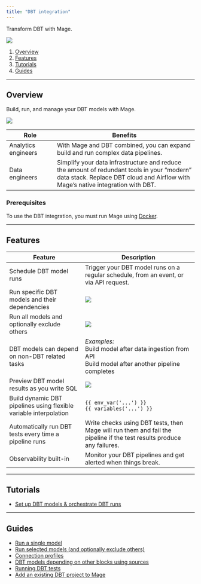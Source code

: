 ```yaml
---
title: "DBT integration"
---
```


Transform DBT with Mage.

![](/images/dbt-integration.gif)

1. [Overview](#overview)
2. [Features](#features)
3. [Tutorials](#tutorials)
4. [Guides](#guides)

---

## Overview

Build, run, and manage your DBT models with Mage.

![](/images/dbt-integration-2.gif)

| Role                                   | Benefits                                                                                                                                                                       |
| -------------------------------------- | ------------------------------------------------------------------------------------------------------------------------------------------------------------------------------ |
| Analytics engineers<img width="100" /> | With Mage and DBT combined, you can expand build and run complex data pipelines.                                                                                               |
| Data engineers<img width="100" />      | Simplify your data infrastructure and reduce the amount of redundant tools in your “modern” data stack. Replace DBT cloud and Airflow with Mage’s native integration with DBT. |

### Prerequisites

To use the DBT integration, you must run Mage using
[Docker](getting-started/setup#using-docker).

---

## Features

| Feature                                                           | Description                                                                                                           |
| ----------------------------------------------------------------- | --------------------------------------------------------------------------------------------------------------------- |
| Schedule DBT model runs                                           | Trigger your DBT model runs on a regular schedule, from an event, or via API request.                                 |
| Run specific DBT models and their dependencies                    | ![](https://github.com/mage-ai/assets/blob/main/dbt/add-dbt-model.gif?raw=true)                                       |
| Run all models and optionally exclude others                      | ![](https://raw.githubusercontent.com/mage-ai/assets/main/dbt/add-dbt-models.gif)                                     |
| DBT models can depend on non-DBT related tasks                    | _Examples:_<br />Build model after data ingestion from API<br />Build model after another pipeline completes          |
| Preview DBT model results as you write SQL                        | ![](https://github.com/mage-ai/assets/blob/main/dbt/dbt-preview.gif?raw=true)                                         |
| Build dynamic DBT pipelines using flexible variable interpolation | `{{ env_var('...') }}`<br />`{{ variables('...') }}`                                                                  |
| Automatically run DBT tests every time a pipeline runs            | Write checks using DBT tests, then Mage will run them and fail the pipeline if the test results produce any failures. |
| Observability built-in                                            | Monitor your DBT pipelines and get alerted when things break.                                                         |

---

## Tutorials

- [Set up DBT models & orchestrate DBT runs](https://github.com/mage-ai/mage-ai/blob/master/docs/tutorials/dbt/quick_start.md)

---

## Guides

- [Run a single model](/integrations/run-single-model)
- [Run selected models (and optionally exclude others)](/integrations/run-selected-model)
- [Connection profiles](https://github.com/mage-ai/mage-ai/blob/master/docs/guides/dbt/connection_profiles.md)
- [DBT models depending on other blocks using sources](https://github.com/mage-ai/mage-ai/blob/master/docs/guides/dbt/dependencies.md)
- [Running DBT tests](https://github.com/mage-ai/mage-ai/blob/master/docs/guides/dbt/tests.md)
- [Add an existing DBT project to Mage](https://github.com/mage-ai/mage-ai/blob/master/docs/guides/dbt/add_existing_project.md)
